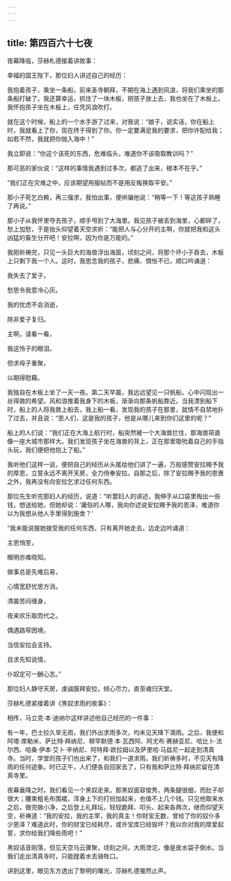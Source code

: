 ```yaml
---
---
---
```

title: 第四百六十七夜
---






夜幕降临，莎赫札德接着讲故事：





幸福的国王陛下，那位妇人讲述自己的经历：

我抱着孩子，乘坐一条船，前来圣寺朝拜，不期在海上遇到风浪，将我们乘坐的那条船打破了。我还算幸运，抓住了一块木板，把孩子放上去，我也坐在了木板上。我怀抱孩子坐在木板上，任凭风浪吹打。

就在这个时候，船上的一个水手游了过来，对我说：“娘子，说实话，你在船上时，我就看上了你，现在终于得到了你。你一定要满足我的要求，把你许配给我；如若不然，我就把你抛入海中！”

我立即说：“你这个该死的东西，危难临头，难道你不该吸取教训吗？”

那可恶的家伙说：“这样的事情我遇到过多次，都逃了出来，根本不在乎。”

“我们正在灾难之中，应该期望用服帖而不是用反叛换取平安。”

那小子死乞白赖，再三强求，我怕出事，便哄骗他说：“稍等一下！等这孩子熟睡了再说。”

那小子从我怀里夺去孩子，顺手甩到了大海里。我见孩子被丢到海里，心都碎了，愁上加愁，于是抬头仰望着天空求祈：“能把人与心分开的主啊，你就把我和这头凶猛的畜生分开吧！安拉啊，因为你是万能的。”

我刚祈祷完，只见一头巨大的海兽浮出海面，顷刻之间，将那个坏小子吞去，木板上只剩下我一个人。这时，我思念我的孩子，悲痛、惆怅不已，顺口吟诵道：


我失去了爱子，

愁思令我意冷心灰。

我的忧虑不会消逝，

除非爱子复归。

主啊，请看一看，

我这怜子的眼泪。

但求母子重聚，

以期得慰藉。



我独自在木板上坐了一天一夜。第二天早晨，我远远望见一只帆船，心中闪现出一丝得救的希望。风和浪推着我身下的木板，渐渐向那条帆船靠近。当我漂到船下时，船上的人将我救上船去，我上船一看，发现我的孩子在那里，就情不自禁地扑了过去，并且说：“恩人们，这是我的孩子，他是从哪儿来到你们这里的呢？”

船上的人们说：“我们正在大海上航行时，船突然被一个大海兽拦住，那海兽简直像一座大城市那样大。我们发现孩子坐在海兽的背上，正在那里吸吮着自己的手指头玩，我们便把他抱上了船。”

我听他们这样一说，便把自己的经历从头尾给他们讲了一遍，万般感赞安拉赐予我的厚恩，立誓永远不离开天房，全力侍奉安拉。自那之后，除了安拉赐予我的恩惠之外，我再没有向安拉乞求过任何东西。

那位先生听完那妇人的经历，说道：“听罢妇人的讲述，我伸手从口袋里掏出一些钱，想送给她，但她却说：‘庸俗的人哪，我向你述说安拉赐予我的恩泽，难道你以为我想从他人手里得到施舍？’

“我未能说服她接受我的任何东西，只有离开她走去，边走边吟诵道：


主恩悄至，

眼明亦难晓知。

做事总是先难后易，

心情宽舒忧思方消。

清晨苦闷缠身，

夜来欢乐取而代之。

偶遇路窄困境，

当信安拉会支持。

且求先知说情，

仆奴定可一酬心志。”



那位妇人静守天房，虔诚膜拜安拉，倾心尽力，直至魂归天堂。





莎赫札德紧接着讲《黑奴求雨的故事》：

相传，马立克·本·迪纳尔这样讲述他自己经历的一件事：

有一年，巴士拉久旱无雨，我们外出求雨多次，均未见天降下滴雨。之后，我便和阿塔·席勒米、萨比特·拜纳尼、穆罕默德·本·瓦西阿、阿尤布·赛赫亚尼、哈比卜·法尔西、哈桑·伊本·艾卜·辛纳尼、阿特拜·欧拉姆以及萨里哈·马兹尼一起走到清真寺。当时，学堂的孩子们也出来了，和我们一道求雨。我们祈祷多时，不见天有降雨的任何迹象。时已正午，人们便各自回家去了，只有我和萨比特·拜纳尼留在清真寺里。

夜幕垂降之时，我们看见一个黑奴走来。那黑奴面容俊秀，两条腿很细，而肚子却很大；腰束粗毛布围裙，浑身上下的打扮加起来，也值不上几个钱。只见他取来水之后，做完做小净，之后登上礼拜坛，轻轻跪拜、叩头、起来各两次，继而仰望天空，祈祷道：“我的安拉，我的主宰，我的真主！你财宝无数，曾给了你的奴仆多少恩泽？难道此时，你的财宝已经耗尽，或许宝库已经毁坏？我以你对我的厚爱起誓，求你给我们降些雨吧！”

黑奴话音刚落，但见天空乌云骤聚，顷刻之间，大雨滂沱，像是皮水袋子倒水。当我们走出清真寺时，只能蹚着水去骑牲口。





讲到这里，眼见东方透出了黎明的曙光，莎赫札德戛然止声。